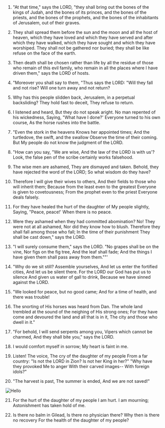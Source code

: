 
1. "At that time," says the LORD, "they shall bring out the bones of the kings of Judah, and the bones of its princes, and the bones of the priests, and the bones of the prophets, and the bones of the inhabitants of Jerusalem, out of their graves.

2. They shall spread them before the sun and the moon and all the host of heaven, which they have loved and which they have served and after which they have walked, which they have sought and which they have worshiped. They shall not be gathered nor buried; they shall be like refuse on the face of the earth.

3. Then death shall be chosen rather than life by all the residue of those who remain of this evil family, who remain in all the places where I have driven them," says the LORD of hosts.

4. "Moreover you shall say to them, "Thus says the LORD: "Will they fall and not rise? Will one turn away and not return?

5. Why has this people slidden back, Jerusalem, in a perpetual backsliding? They hold fast to deceit, They refuse to return.

6. I listened and heard, But they do not speak aright. No man repented of his wickedness, Saying, "What have I done?' Everyone turned to his own course, As the horse rushes into the battle.

7. "Even the stork in the heavens Knows her appointed times; And the turtledove, the swift, and the swallow Observe the time of their coming. But My people do not know the judgment of the LORD.

8. "How can you say, "We are wise, And the law of the LORD is with us'? Look, the false pen of the scribe certainly works falsehood.

9. The wise men are ashamed, They are dismayed and taken. Behold, they have rejected the word of the LORD; So what wisdom do they have?

10. Therefore I will give their wives to others, And their fields to those who will inherit them; Because from the least even to the greatest Everyone is given to covetousness; From the prophet even to the priest Everyone deals falsely.

11. For they have healed the hurt of the daughter of My people slightly, Saying, "Peace, peace!' When there is no peace.

12. Were they ashamed when they had committed abomination? No! They were not at all ashamed, Nor did they know how to blush. Therefore they shall fall among those who fall; In the time of their punishment They shall be cast down," says the LORD.

13. "I will surely consume them," says the LORD. "No grapes shall be on the vine, Nor figs on the fig tree, And the leaf shall fade; And the things I have given them shall pass away from them.""'

14. "Why do we sit still? Assemble yourselves, And let us enter the fortified cities, And let us be silent there. For the LORD our God has put us to silence And given us water of gall to drink, Because we have sinned against the LORD.

15. "We looked for peace, but no good came; And for a time of health, and there was trouble!

16. The snorting of His horses was heard from Dan. The whole land trembled at the sound of the neighing of His strong ones; For they have come and devoured the land and all that is in it, The city and those who dwell in it."

17. "For behold, I will send serpents among you, Vipers which cannot be charmed, And they shall bite you," says the LORD.

18. I would comfort myself in sorrow; My heart is faint in me.

19. Listen! The voice, The cry of the daughter of my people From a far country: "Is not the LORD in Zion? Is not her King in her?" "Why have they provoked Me to anger With their carved images-- With foreign idols?"

20. "The harvest is past, The summer is ended, And we are not saved!"

<Bleed full>![Hello](/images/Jeremiah0821.jpeg)</Bleed>

21. For the hurt of the daughter of my people I am hurt. I am mourning; Astonishment has taken hold of me.

22. Is there no balm in Gilead, Is there no physician there? Why then is there no recovery For the health of the daughter of my people?
